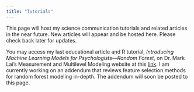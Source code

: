 ```yaml
---
title: "Tutorials"
---
```


This page will host my science communication tutorials and related articles in the near future. New articles will appear and be hosted here. Please check back later for updates.

You may access my last educational article and R tutorial, *Introducing Machine Learning Models for Psychologists—Random Forest*, on Dr. Mark Lai's Measurement and Multilevel Modeling website at this [link](https://mmmlab.rbind.io/posts/2025-03-25-random-forest/). I am currently working on an addendum that reviews feature selection methods for random forest modeling in-depth. The addendum will soon be posted to this page.
